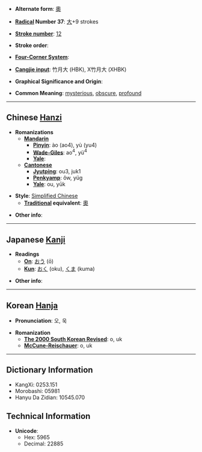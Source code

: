 * '''Alternate form''': [[奧]]

* '''[[Wiktionary:Chinese radical index|Radical]] Number 37''': [[Wiktionary:Chinese radical index 大|大]]+9 strokes

* '''[[Wiktionary:Chinese total strokes index|Stroke number]]''': [[Wiktionary:Chinese total strokes index 12|12]]

* '''Stroke order''': 

* '''[[Wiktionary:Chinese four corner index|Four-Corner System]]''': 

* '''[[Wiktionary:Chinese Cangjie index|Cangjie input]]''': 竹月大 (HBK), X竹月大 (XHBK)

* '''Graphical Significance and Origin''': 

* '''Common Meaning''': [[mysterious]], [[obscure]], [[profound]]

----

== Chinese [[Hanzi]] ==

* '''Romanizations'''
** '''[[Mandarin]]'''
*** '''[[Pinyin]]''': ào (ao4), yù (yu4)
*** '''[[Wade-Giles]]''': ao<sup>4</sup>, yü<sup>4</sup>
*** '''[[Yale]]''': 
** '''[[Cantonese]]'''
*** '''[[Jyutping]]''': ou3, juk1
*** '''[[Penkyamp]]''': ôw, yüg
*** '''[[Yale]]''': ou, yūk

* '''Style''': [[Simplified Chinese]] 
** '''[[Traditional Chinese|Traditional]] equivalent''': [[奧]]

* '''Other info''': 

----

== Japanese [[Kanji]] ==

* '''Readings'''
** '''[[On]]''': [[おう]] (ō)
** '''[[Kun]]''': [[おく]] (oku), [[くま]] (kuma)

* '''Other info''':  

----

== Korean [[Hanja]] ==

* '''Pronunciation''': 오, 욱

* '''Romanization'''
** '''[[The 2000 South Korean Revised Romanization|The 2000 South Korean Revised]]''': o, uk
** '''[[McCune-Reischauer]]''': o, uk

----

== Dictionary Information ==

* KangXi: 0253.151
* Morobashi: 05981
* Hanyu Da Zidian: 10545.070

== Technical Information ==

* '''Unicode''':
** Hex: 5965
** Decimal: 22885